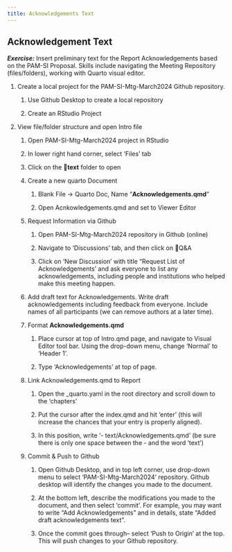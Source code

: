 ```yaml
---
title: Acknowledgements Text
---
```


## Acknowledgement Text

***Exercise:*** Insert preliminary text for the Report Acknowledgements based on the PAM-SI Proposal. Skills include navigating the Meeting Repository (files/folders), working with Quarto visual editor.

1.  Create a local project for the PAM-SI-Mtg-March2024 Github repository.

    1.  Use Github Desktop to create a local repository

    2.  Create an RStudio Project

2.  View file/folder structure and open Intro file

    1.  Open PAM-SI-Mtg-March2024 project in RStudio

    2.  In lower right hand corner, select 'Files' tab

    3.  Click on the 📁**text** folder to open

    4.  Create a new quarto Document

        1.  Blank File -\> Quarto Doc, Name "**Acknowledgements.qmd**"

        2.  Open Acnkowledgements.qmd and set to Viewer Editor

    5.  Request Information via Github

        1.  Open PAM-SI-Mtg-March2024 repository in Github (online)

        2.  Navigate to 'Discussions' tab, and then click on 🙏Q&A

        3.  Click on 'New Discussion' with title "Request List of Acknowledgements' and ask everyone to list any acknowledgements, including people and institutions who helped make this meeting happen.

    6.  Add draft text for Acknowledgements. Write draft acknowledgements including feedback from everyone. Include names of all participants (we can remove authors at a later time).

    7.  Format **Acknowledgements.qmd**

        1.  Place cursor at top of Intro.qmd page, and navigate to Visual Editor tool bar. Using the drop-down menu, change 'Normal' to 'Header 1'.

        2.  Type 'Acknowledgements' at top of page.

    8.  Link Acknowledgements.qmd to Report

        1.  Open the \_quarto.yaml in the root directory and scroll down to the 'chapters'

        2.  Put the cursor after the index.qmd and hit 'enter' (this will increase the chances that your entry is properly aligned).

        3.  In this position, write '- text/Acknowledgements.qmd' (be sure there is only one space between the - and the word 'text')

    9.  Commit & Push to Github

        1.  Open Github Desktop, and in top left corner, use drop-down menu to select 'PAM-SI-Mtg-March2024' repository. Github desktop will identify the changes you made to the document.

        2.  At the bottom left, describe the modifications you made to the document, and then select 'commit'. For example, you may want to write "Add Acknowledgements" and in details, state "Added draft acknowledgements text".

        3.  Once the commit goes through-- select 'Push to Origin' at the top. This will push changes to your Github repository.
